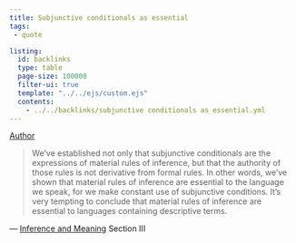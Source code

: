 ```yaml
---
title: Subjunctive conditionals as essential
tags:
 - quote

listing:
  id: backlinks
  type: table
  page-size: 100000
  filter-ui: true
  template: "../../ejs/custom.ejs"
  contents:
    - ../../backlinks/subjunctive conditionals as essential.yml
---
```


[Author](/docs/phil/Wilfrid Sellars.html)

> We've established not only that subjunctive conditionals are the expressions 
of material rules of inference, but that the authority of those rules is not 
derivative from formal rules. In other words, we've shown that material rules 
of inference are essential to the language we speak, for we make constant use 
of subjunctive conditions. It's very tempting to conclude that material rules 
of inference are essential to languages containing descriptive terms. 

— [Inference and Meaning](/docs/phil/Inference and Meaning.html) Section III